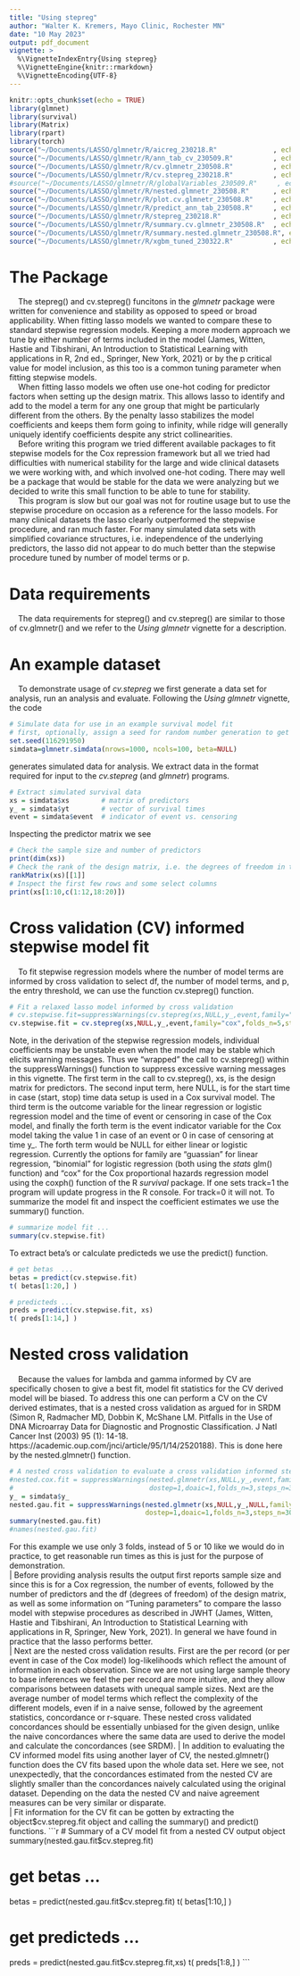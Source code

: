 ```yaml
---
title: "Using stepreg"
author: "Walter K. Kremers, Mayo Clinic, Rochester MN"
date: "10 May 2023" 
output: pdf_document 
vignette: >
  %\VignetteIndexEntry{Using stepreg}
  %\VignetteEngine{knitr::rmarkdown}
  %\VignetteEncoding{UTF-8}
---
```

```r
knitr::opts_chunk$set(echo = TRUE)
library(glmnet)
library(survival)
library(Matrix)
library(rpart)
library(torch)
source("~/Documents/LASSO/glmnetr/R/aicreg_230218.R"              , echo=TRUE)
source("~/Documents/LASSO/glmnetr/R/ann_tab_cv_230509.R"          , echo=TRUE)
source("~/Documents/LASSO/glmnetr/R/cv.glmnetr_230508.R"          , echo=TRUE)
source("~/Documents/LASSO/glmnetr/R/cv.stepreg_230218.R"          , echo=TRUE)
#source("~/Documents/LASSO/glmnetr/R/globalVariables_230509.R"     , echo=TRUE)
source("~/Documents/LASSO/glmnetr/R/nested.glmnetr_230508.R"      , echo=TRUE)
source("~/Documents/LASSO/glmnetr/R/plot.cv.glmnetr_230508.R"     , echo=TRUE)
source("~/Documents/LASSO/glmnetr/R/predict_ann_tab_230508.R"     , echo=TRUE)
source("~/Documents/LASSO/glmnetr/R/stepreg_230218.R"             , echo=TRUE)
source("~/Documents/LASSO/glmnetr/R/summary.cv.glmnetr_230508.R"  , echo=TRUE)
source("~/Documents/LASSO/glmnetr/R/summary.nested.glmnetr_230508.R", echo=TRUE)
source("~/Documents/LASSO/glmnetr/R/xgbm_tuned_230322.R"          , echo=TRUE)
```
# The Package
|     The stepreg() and cv.stepreg() funcitons in the _glmnetr_ package were written for convenience and stability as opposed to speed or broad applicability.  When fitting lasso models we wanted to compare these to standard stepwise regression models.  Keeping a more modern approach we tune by either number of terms included in the model (James, Witten, Hastie and Tibshirani, An Introduction to Statistical Learning with applications in R, 2nd ed., Springer, New York, 2021) or by the p critical value for  model inclusion, as this too is a common tuning parameter when fitting stepwise models.  
|     When fitting lasso models we often use one-hot coding for predictor factors when setting up the design matrix.  This allows lasso to identify and add to the model a term for any one group that might be particularly different from the others.  By the penalty lasso stabilizes the model coefficients and keeps them form going to infinity, while ridge will generally uniquely identify coefficients despite any strict collinearities.  
|     Before writing this program we tried different available packages to fit stepwise models for the Cox repression framework but all we tried had difficulties with numerical stability for the large and wide clinical datasets we were working with, and  which involved one-hot coding.  There may well be a package that would be stable for the data we were analyzing but we decided to write this small function to be able to tune for stability.  
|     This program is slow but our goal was not for routine usage but to use the stepwise procedure on occasion as a reference for the lasso models.  For many clinical datasets the lasso clearly outperformed the stepwise procedure, and ran much faster.  For many simulated data sets with simplified covariance structures, i.e. independence of the underlying predictors, the lasso did not appear to do much better than the stepwise procedure tuned by number of model terms or p.   

# Data requirements 
|     The data requirements for stepreg() and cv.stepreg() are similar to those of cv.glmnetr() and we refer to the _Using glmnetr_ vignette for a description.

# An example dataset 
|     To demonstrate usage of _cv.stepreg_ we first generate a data set for analysis, run an analysis and evaluate.  Following the _Using glmnetr_ vignette, the code 
```r
# Simulate data for use in an example survival model fit
# first, optionally, assign a seed for random number generation to get applicable results  
set.seed(116291950) 
simdata=glmnetr.simdata(nrows=1000, ncols=100, beta=NULL)
```
generates simulated data for analysis.  We extract data in the format required for input to the _cv.stepreg_ (and _glmnetr_) programs.
```r
# Extract simulated survival data 
xs = simdata$xs        # matrix of predictors 
y_ = simdata$yt        # vector of survival times 
event = simdata$event  # indicator of event vs. censoring
```
Inspecting the predictor matrix we see 
```r
# Check the sample size and number of predictors
print(dim(xs)) 
# Check the rank of the design matrix, i.e. the degrees of freedom in the predictors 
rankMatrix(xs)[[1]]
# Inspect the first few rows and some select columns 
print(xs[1:10,c(1:12,18:20)])
```
# Cross validation (CV) informed stepwise model fit
|     To fit stepwise regression models where the number of model terms are informed by cross validation to select df, the number of model terms, and p, the entry threshold, we can use the function cv.stepreg() function. 
```r
# Fit a relaxed lasso model informed by cross validation 
# cv.stepwise.fit=suppressWarnings(cv.stepreg(xs,NULL,y_,event,family="cox",folds_n=5,steps_n=30,track=0)) 
cv.stepwise.fit = cv.stepreg(xs,NULL,y_,event,family="cox",folds_n=5,steps_n=30,track=0) 
```
Note, in the derivation of the stepwise regression models, individual coefficients may be unstable even when the model may be stable which elicits warning messages.  Thus we "wrapped" the call to cv.stepreg() within the suppressWarnings() function to suppress excessive warning messages in this vignette.   The first term in the call to cv.stepreg(), xs, is the design matrix for predictors.  The second input term, here NULL, is for the start time in case (start, stop) time data setup is used in a Cox survival model. The third term is the outcome variable for the linear regression or logistic  regression model and the time of event or censoring in case of the Cox model, and finally the forth term is the event indicator variable for the Cox model taking the value 1 in case of an event or 0 in case of censoring at time y_.  The forth term would be NULL for either linear or logistic regression.  Currently the options for family are "guassian" for linear regression, "binomial" for logistic regression (both using the _stats_ glm() function) and "cox" for the Cox proportional hazards regression model using the coxph() function of the R _survival_ package.  If one sets track=1 the program will update progress in the R console.  For track=0 it will not.  To summarize the model fit and inspect the coefficient estimates we use the summary() function.  
```r
# summarize model fit ...  
summary(cv.stepwise.fit)
```
To extract beta's or calculate predicteds we use the predict() function. 
```r
# get betas  ...  
betas = predict(cv.stepwise.fit)
t( betas[1:20,] )

# predicteds ...
preds = predict(cv.stepwise.fit, xs) 
t( preds[1:14,] )
```
# Nested cross validation 
|     Because the values for lambda and gamma informed by CV are specifically chosen to give a best fit, model fit statistics for the CV derived model will be biased.  To address this one can perform a CV on the CV derived estimates, that is a nested cross validation as argued for in SRDM (Simon R, Radmacher MD, Dobbin K, McShane LM. Pitfalls in the Use of DNA Microarray Data for Diagnostic and Prognostic Classification. J Natl Cancer Inst (2003) 95  (1):  14-18. https://academic.oup.com/jnci/article/95/1/14/2520188).  This is done here by the nested.glmnetr() function.  
```r
# A nested cross validation to evaluate a cross validation informed stepwise fit 
#nested.cox.fit = suppressWarnings(nested.glmnetr(xs,NULL,y_,event,family="cox",
#                                  dostep=1,doaic=1,folds_n=3,steps_n=30,track=0)) 
y_ = simdata$y_
nested.gau.fit = suppressWarnings(nested.glmnetr(xs,NULL,y_,NULL,family="gaussian",
                                  dostep=1,doaic=1,folds_n=3,steps_n=30,track=0)) 
summary(nested.gau.fit)
#names(nested.gau.fit)
```
For this example we use only 3 folds, instead of 5 or 10 like we would do in practice, to get reasonable run times as this is just for the purpose of demonstration.  
|     Before providing analysis results the output first reports sample size and since this is for a Cox regression, the number of events, followed by the number of predictors and the df (degrees of freedom) of the design matrix, as well as some information on "Tuning parameters" to compare the lasso model with stepwise procedures as described in JWHT (James, Witten, Hastie and Tibshirani, An Introduction to Statistical Learning with applications in R, Springer, New York, 2021).  In general we have found in practice that the lasso performs better.    
|     Next are the nested cross validation results.  First are the per record (or per event in case of the Cox model) log-likelihoods which reflect the amount of information in each observation.  Since we are not using large sample theory to base inferences we feel the per record are more intuitive, and they allow comparisons between datasets with unequal sample sizes.  Next are the average number of model terms which reflect the complexity of the different models, even if in a naive sense, followed by the agreement statistics, concordance or r-square.  These nested cross validated concordances should be essentially unbiased for the given design, unlike the naive concordances where the same data are used to derive the model and calculate the concordances (see SRDM). 
|     In addition to evaluating the CV informed model fits using another layer of CV, the nested.glmnetr() function does the CV fits based upon the whole data set.  Here we see, not unexpectedly, that the concordances estimated from the nested CV are slightly smaller than the concordances naively calculated using the original dataset.  Depending on the data the nested CV and naive agreement measures can be very similar or disparate.  
|     Fit information for the CV fit can be gotten by extracting the object$cv.stepreg.fit object and calling the summary() and predict() functions.  
```r
# Summary of a CV model fit from a nested CV output object 
summary(nested.gau.fit$cv.stepreg.fit)

# get betas  ...  
betas = predict(nested.gau.fit$cv.stepreg.fit)
t( betas[1:10,] )

# get predicteds ...
preds = predict(nested.gau.fit$cv.stepreg.fit,xs)
t( preds[1:8,] )
```
